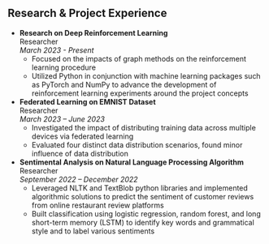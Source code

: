 ## Research & Project Experience

- **Research on Deep Reinforcement Learning**  
  Researcher   
  _March 2023 - Present_
  - Focused on the impacts of graph methods on the reinforcement learning procedure
  -	Utilized Python in conjunction with machine learning packages such as PyTorch and NumPy to advance the development of reinforcement learning experiments around the project concepts


- **Federated Learning on EMNIST Dataset**  
  Researcher   
  _March 2023 – June 2023_
  - Investigated the impact of distributing training data across multiple devices via federated learning
  - Evaluated four distinct data distribution scenarios, found minor influence of data distribution
  
- **Sentimental Analysis on Natural Language Processing Algorithm**  
  Researcher   
  _September 2022 – December 2022_
  - Leveraged NLTK and TextBlob python libraries and implemented algorithmic solutions to predict the sentiment of customer reviews from online restaurant review platforms
  - Built classification using logistic regression, random forest, and long short-term memory (LSTM) to identify key words and grammatical style and to label various sentiments